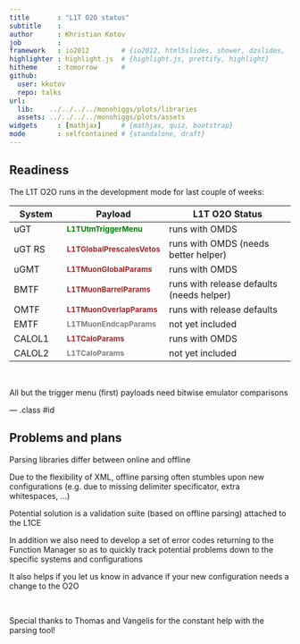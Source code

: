 ```yaml
---
title       : "L1T O2O status"
subtitle    : 
author      : Khristian Kotov
job         : 
framework   : io2012        # {io2012, html5slides, shower, dzslides, ...}
highlighter : highlight.js  # {highlight.js, prettify, highlight}
hitheme     : tomorrow      # 
github:
  user: kkotov 
  repo: talks
url:
  lib:    ../../../../monohiggs/plots/libraries
  assets: ../../../../monohiggs/plots/assets
widgets     : [mathjax]     # {mathjax, quiz, bootstrap}
mode        : selfcontained # {standalone, draft}
---
```


## Readiness

The L1T O2O runs in the development mode for last couple of weeks:

System   |    Payload     |  L1T O2O Status 
---------|----------------|----------------------
uGT      | <span style="font-weight:bold;font-size:smaller;color:green">L1TUtmTriggerMenu</span> | runs with OMDS
uGT RS   | <span style="font-weight:bold;font-size:smaller;color:brown">L1TGlobalPrescalesVetos</span> | runs with OMDS (needs better helper)
uGMT     | <span style="font-weight:bold;font-size:smaller;color:brown">L1TMuonGlobalParams</span>  | runs with OMDS
BMTF     | <span style="font-weight:bold;font-size:smaller;color:brown">L1TMuonBarrelParams</span>  | runs with release defaults (needs helper)
OMTF     | <span style="font-weight:bold;font-size:smaller;color:brown">L1TMuonOverlapParams</span> | runs with release defaults
EMTF     | <span style="font-weight:bold;font-size:smaller;color:gray">L1TMuonEndcapParams</span> | not yet included 
CALOL1   | <span style="font-weight:bold;font-size:smaller;color:brown">L1TCaloParams</span> | runs with OMDS
CALOL2   | <span style="font-weight:bold;font-size:smaller;color:gray">L1TCaloParams</span> | not yet included 

<br>

All but the trigger menu (first) payloads need bitwise emulator comparisons

--- .class #id

## Problems and plans

Parsing libraries differ between online and offline

Due to the flexibility of XML, offline parsing often stumbles upon new configurations
(e.g. due to missing delimiter specificator, extra whitespaces, ...) 

Potential solution is a validation suite (based on offline parsing) attached to the L1CE

In addition we also need to develop a set of error codes returning to the Function Manager
so as to quickly track potential problems down to the specific systems and configurations

It also helps if you let us know in advance if your new configuration needs a change to the O2O

<br>

Special thanks to Thomas and Vangelis for the constant help with the parsing tool!

